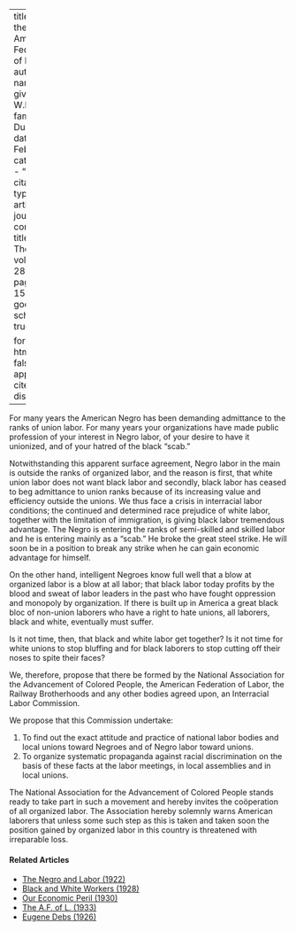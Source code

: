 
---
title: 'To the American Federation of Labor'
author:
  - name:
      given: W.E.B.
      family: Du Bois
date: Feb. 1924
categories: 
  - ""
citation: 
  type: article-journal
  container-title: The Crisis
  volume: 28
  issue: 4
  page: 153-154
google-scholar: true

format:
  html:
    toc: false
    appendix-cite-as: display
---


For many years the American Negro has been demanding admittance to the ranks of union labor. For many years your organizations have made public profession of your interest in Negro labor, of your desire to have it unionized, and of your hatred of the black "scab."

Notwithstanding this apparent surface agreement, Negro labor in the main is outside the ranks of organized labor, and the reason is first, that white union labor does not want black labor and secondly, black labor has ceased to beg admittance to union ranks because of its increasing value and efficiency outside the unions. We thus face a crisis in interracial labor conditions; the continued and determined race prejudice of white labor, together with the limitation of immigration, is giving black labor tremendous advantage. The Negro is entering the ranks of semi-skilled and skilled labor and he is entering mainly as a "scab." He broke the great steel strike. He will soon be in a position to break any strike when he can gain economic advantage for himself.

On the other hand, intelligent Negroes know full well that a blow at organized labor is a blow at all labor; that black labor today profits by the blood and sweat of labor leaders in the past who have fought oppression and monopoly by organization. If there is built up in America a great black bloc of non-union laborers who have a right to hate unions, all laborers, black and white, eventually must suffer.

Is it not time, then, that black and white labor get together? Is it not time for white unions to stop bluffing and for black laborers to stop cutting off their noses to spite their faces?

We, therefore, propose that there be formed by the National Association for the Advancement of Colored People, the American Federation of Labor, the Railway Brotherhoods and any other bodies agreed upon, an Interracial Labor Commission.

We propose that this Commission undertake:

1. To find out the exact attitude and practice of national labor bodies and local unions toward Negroes and of Negro labor toward unions.
2. To organize systematic propaganda against racial discrimination on the basis of these facts at the labor meetings, in local assemblies and in local unions.

The National Association for the Advancement of Colored People stands ready to take part in such a movement and hereby invites the coöperation of all organized labor. The Association hereby solemnly warns American laborers that unless some such step as this is taken and taken soon the position gained by organized labor in this country is threatened with irreparable loss.

<!-- Similar articles start here -->
<div  class="clear-wrap"></div>

#### Related Articles

* [The Negro and Labor (1922)](/Volumes/25/06/negro_and_labor.html)
* [Black and White Workers (1928)](/Volumes/35/03/black_and_white_workers.html)
* [Our Economic Peril (1930)](/Volumes/37/03/our_economic_peril.html)
* [The A.F. of L. (1933)](/Volumes/40/12/af_of_l.html)
* [Eugene Debs (1926)](/Volumes/33/02/debs.html)

<!-- Similar articles end here -->